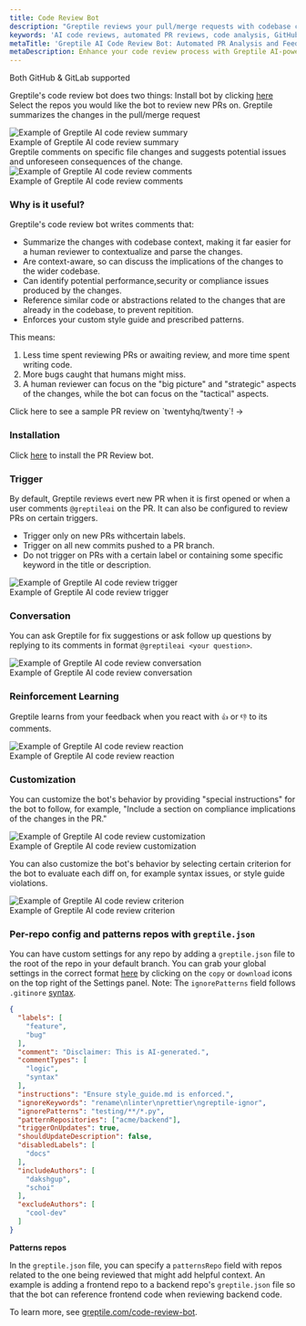 ```yaml
---
title: Code Review Bot
description: "Greptile reviews your pull/merge requests with codebase context-aware comments"
keywords: 'AI code reviews, automated PR reviews, code analysis, GitHub integration, GitLab integration, codebase context'
metaTitle: 'Greptile AI Code Review Bot: Automated PR Analysis and Feedback'
metaDescription: Enhance your code review process with Greptile AI-powered bot. Get context-aware comments and codebase-specific feedback on your pull requests.'
---
```


<Note>Both GitHub & GitLab supported</Note>

Greptile's code review bot does two things:
<Steps>
<Step>
Install bot by clicking [here](https://app.greptile.com/login)
</Step>
<Step>
Select the repos you would like the bot to review new PRs on.
</Step>
<Step>
Greptile summarizes the changes in the pull/merge request

<Frame>
  <img src="/images/cr-bot/summary.png" alt="Example of Greptile AI code review summary" />
  <figcaption>Example of Greptile AI code review summary</figcaption>
</Frame>
</Step>
<Step>
Greptile comments on specific file changes and suggests potential issues and unforeseen consequences of the change.

<Frame>
  <img src="/images/cr-bot/cr-comment.png" alt="Example of Greptile AI code review comments" />
  <figcaption>Example of Greptile AI code review comments</figcaption>
</Frame>
</Step>
</Steps>

### Why is it useful?

Greptile's code review bot writes comments that:

- Summarize the changes with codebase context, making it far easier for a human reviewer to contextualize and parse the changes.
- Are context-aware, so can discuss the implications of the changes to the wider codebase.
- Can identify potential performance,security or compliance issues produced by the changes.
- Reference similar code or abstractions related to the changes that are already in the codebase, to prevent repitition.
- Enforces your custom style guide and prescribed patterns.

This means:
1. Less time spent reviewing PRs or awaiting review, and more time spent writing code.
2. More bugs caught that humans might miss.
3. A human reviewer can focus on the "big picture" and "strategic" aspects of the changes, while the bot can focus on the "tactical" aspects.


<Card href="https://github.com/twentyhq/twenty/pull/5718">
  Click here to see a sample PR review on `twentyhq/twenty`! ->
</Card>


### Installation

Click [here](https://app.greptile.com/login) to install the PR Review bot.

### Trigger

By default, Greptile reviews evert new PR when it is first opened or when a user comments `@greptileai` on the PR. It can also be configured to review PRs on certain triggers.
- Trigger only on new PRs withcertain labels.
- Trigger on all new commits pushed to a PR branch.
- Do not trigger on PRs with a certain label or containing some specific keyword in the title or description.

<Frame>
  <img src="/images/cr-bot/manual-trigger.gif" alt="Example of Greptile AI code review trigger" />
  <figcaption>Example of Greptile AI code review trigger</figcaption>
</Frame>

### Conversation

You can ask Greptile for fix suggestions or ask follow up questions by replying to its comments in format `@greptileai <your question>`.

<Frame>
  <img src="/images/cr-bot/qna.gif" alt="Example of Greptile AI code review conversation" />
  <figcaption>Example of Greptile AI code review conversation</figcaption>
</Frame>

### Reinforcement Learning

Greptile learns from your feedback when you react with `👍` or `👎` to its comments. 
<Frame>
  <img src="/images/cr-bot/downvote.gif" alt="Example of Greptile AI code review reaction" />
  <figcaption>Example of Greptile AI code review reaction</figcaption>
</Frame>

### Customization

You can customize the bot's behavior by providing "special instructions" for the bot to follow, for example, "Include a section on compliance implications of the changes in the PR."

<Frame>
  <img src="/images/cr-bot/sysprompt.gif" alt="Example of Greptile AI code review customization" />
  <figcaption>Example of Greptile AI code review customization</figcaption>
</Frame>

You can also customize the bot's behavior by selecting certain criterion for the bot to evaluate each diff on, for example syntax issues, or style guide violations.

<Frame>
  <img src="/images/cr-bot/labels.gif" alt="Example of Greptile AI code review criterion" />
  <figcaption>Example of Greptile AI code review criterion</figcaption>
</Frame>

### Per-repo config and patterns repos with `greptile.json`

You can have custom settings for any repo by adding a `greptile.json` file to the root of the repo in your default branch. 
You can grab your global settings in the correct format [here](https://app.greptile.com/login) by clicking on the `copy` or `download` icons on the top right of the Settings panel. 
Note: The `ignorePatterns` field follows `.gitinore` [syntax](https://git-scm.com/docs/gitignore).

```json greptile.json
{
  "labels": [
    "feature",
    "bug"
  ],
  "comment": "Disclaimer: This is AI-generated.",
  "commentTypes": [
    "logic",
    "syntax"
  ],
  "instructions": "Ensure style_guide.md is enforced.",
  "ignoreKeywords": "rename\nlinter\nprettier\ngreptile-ignor",
  "ignorePatterns": "testing/**/*.py",
  "patternRepositories": ["acme/backend"],
  "triggerOnUpdates": true,
  "shouldUpdateDescription": false,
  "disabledLabels": [
    "docs"
  ],
  "includeAuthors": [
    "dakshgup",
    "schoi"
  ],
  "excludeAuthors": [
    "cool-dev"
  ]
}
```

**Patterns repos**

In the `greptile.json` file, you can specify a `patternsRepo` field with repos related to the one being reviewed that might add helpful context. 
An example is adding a frontend repo to a backend repo's `greptile.json` file so that the bot can reference frontend code when reviewing backend code.

To learn more, see [greptile.com/code-review-bot](https://www.greptile.com/code-review-bot).

